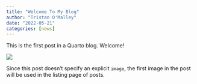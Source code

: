 ```yaml
---
title: "Welcome To My Blog"
author: "Tristan O'Malley"
date: "2022-05-21"
categories: [news]
---
```


This is the first post in a Quarto blog. Welcome!

![](thumbnail.jpg)

Since this post doesn't specify an explicit `image`, the first image in the post will be used in the listing page of posts.
